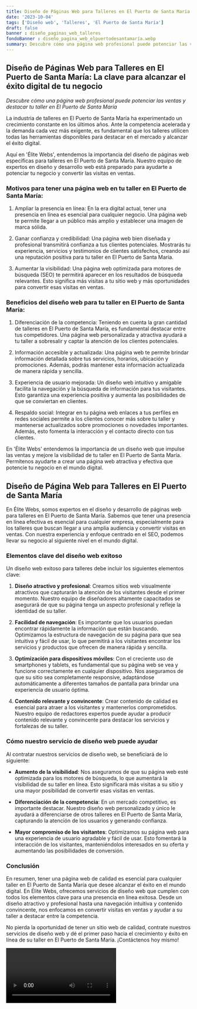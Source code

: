 ```yaml
---
title: Diseño de Páginas Web para Talleres en El Puerto de Santa María
date: '2023-10-04'
tags: ['Diseño web', 'Talleres', 'El Puerto de Santa María']
draft: false
banner : diseño_paginas_web_talleres
fondoBanner : diseño_pagina_web_elpuertodesantamaría.webp
summary: Descubre cómo una página web profesional puede potenciar las ventas y destacar tu taller en El Puerto de Santa María
---
```


## Diseño de Páginas Web para Talleres en El Puerto de Santa María: La clave para alcanzar el éxito digital de tu negocio

*Descubre cómo una página web profesional puede potenciar las ventas y destacar tu taller en El Puerto de Santa María*

La industria de talleres en El Puerto de Santa María ha experimentado un crecimiento constante en los últimos años. Ante la competencia acelerada y la demanda cada vez más exigente, es fundamental que los talleres utilicen todas las herramientas disponibles para destacar en el mercado y alcanzar el éxito digital.

Aquí en 'Élite Webs', entendemos la importancia del diseño de páginas web específicas para talleres en El Puerto de Santa María. Nuestro equipo de expertos en diseño y desarrollo web está preparado para ayudarte a potenciar tu negocio y convertir las visitas en ventas.

### Motivos para tener una página web en tu taller en El Puerto de Santa María:

1. Ampliar la presencia en línea: En la era digital actual, tener una presencia en línea es esencial para cualquier negocio. Una página web te permite llegar a un público más amplio y establecer una imagen de marca sólida.

2. Ganar confianza y credibilidad: Una página web bien diseñada y profesional transmitirá confianza a tus clientes potenciales. Mostrarás tu experiencia, servicios y testimonios de clientes satisfechos, creando así una reputación positiva para tu taller en El Puerto de Santa María.

3. Aumentar la visibilidad: Una página web optimizada para motores de búsqueda (SEO) te permitirá aparecer en los resultados de búsqueda relevantes. Esto significa más visitas a tu sitio web y más oportunidades para convertir esas visitas en ventas.

### Beneficios del diseño web para tu taller en El Puerto de Santa María:

1. Diferenciación de la competencia: Teniendo en cuenta la gran cantidad de talleres en El Puerto de Santa María, es fundamental destacar entre tus competidores. Una página web personalizada y atractiva ayudará a tu taller a sobresalir y captar la atención de los clientes potenciales.

2. Información accesible y actualizada: Una página web te permite brindar información detallada sobre tus servicios, horarios, ubicación y promociones. Además, podrás mantener esta información actualizada de manera rápida y sencilla.

3. Experiencia de usuario mejorada: Un diseño web intuitivo y amigable facilita la navegación y la búsqueda de información para tus visitantes. Esto garantiza una experiencia positiva y aumenta las posibilidades de que se conviertan en clientes.

4. Respaldo social: Integrar en tu página web enlaces a tus perfiles en redes sociales permite a los clientes conocer más sobre tu taller y mantenerse actualizados sobre promociones o novedades importantes. Además, esto fomenta la interacción y el contacto directo con tus clientes.

En 'Élite Webs' entendemos la importancia de un diseño web que impulse las ventas y mejore la visibilidad de tu taller en El Puerto de Santa María. Permítenos ayudarte a crear una página web atractiva y efectiva que potencie tu negocio en el mundo digital.

<GifSeo />

<Cta />

## Diseño de Página Web para Talleres en El Puerto de Santa María

En Élite Webs, somos expertos en el diseño y desarrollo de páginas web para talleres en El Puerto de Santa María. Sabemos que tener una presencia en línea efectiva es esencial para cualquier empresa, especialmente para los talleres que buscan llegar a una amplia audiencia y convertir visitas en ventas. Con nuestra experiencia y enfoque centrado en el SEO, podemos llevar su negocio al siguiente nivel en el mundo digital.

### Elementos clave del diseño web exitoso

Un diseño web exitoso para talleres debe incluir los siguientes elementos clave:

1. **Diseño atractivo y profesional**: Creamos sitios web visualmente atractivos que capturarán la atención de los visitantes desde el primer momento. Nuestro equipo de diseñadores altamente capacitados se asegurará de que su página tenga un aspecto profesional y refleje la identidad de su taller.

2. **Facilidad de navegación**: Es importante que los usuarios puedan encontrar rápidamente la información que están buscando. Optimizamos la estructura de navegación de su página para que sea intuitiva y fácil de usar, lo que permitirá a los visitantes encontrar los servicios y productos que ofrecen de manera rápida y sencilla.

3. **Optimización para dispositivos móviles**: Con el creciente uso de smartphones y tablets, es fundamental que su página web se vea y funcione correctamente en cualquier dispositivo. Nos aseguramos de que su sitio sea completamente responsive, adaptándose automáticamente a diferentes tamaños de pantalla para brindar una experiencia de usuario óptima.

4. **Contenido relevante y convincente**: Crear contenido de calidad es esencial para atraer a los visitantes y mantenerlos comprometidos. Nuestro equipo de redactores expertos puede ayudar a producir contenido relevante y convincente para destacar los servicios y fortalezas de su taller.

### Cómo nuestro servicio de diseño web puede ayudar

Al contratar nuestros servicios de diseño web, se beneficiará de lo siguiente:

- **Aumento de la visibilidad**: Nos aseguramos de que su página web esté optimizada para los motores de búsqueda, lo que aumentará la visibilidad de su taller en línea. Esto significará más visitas a su sitio y una mayor posibilidad de convertir esas visitas en ventas.

- **Diferenciación de la competencia**: En un mercado competitivo, es importante destacar. Nuestro diseño web personalizado y único le ayudará a diferenciarse de otros talleres en El Puerto de Santa María, capturando la atención de los usuarios y generando confianza.

- **Mayor compromiso de los visitantes**: Optimizamos su página web para una experiencia de usuario agradable y fácil de usar. Esto fomentará la interacción de los visitantes, manteniéndolos interesados en su oferta y aumentando las posibilidades de conversión.

### Conclusión

En resumen, tener una página web de calidad es esencial para cualquier taller en El Puerto de Santa María que desee alcanzar el éxito en el mundo digital. En Élite Webs, ofrecemos servicios de diseño web que cumplen con todos los elementos clave para una presencia en línea exitosa. Desde un diseño atractivo y profesional hasta una navegación intuitiva y contenido convincente, nos enfocamos en convertir visitas en ventas y ayudar a su taller a destacar entre la competencia.

No pierda la oportunidad de tener un sitio web de calidad, contrate nuestros servicios de diseño web y dé el primer paso hacia el crecimiento y éxito en línea de su taller en El Puerto de Santa María. ¡Contáctenos hoy mismo!

<Video />

<CtaBot job='Talleres' city='El Puerto de Santa María'/>

<Gmaps query='El Puerto de Santa María+españa+maps' />